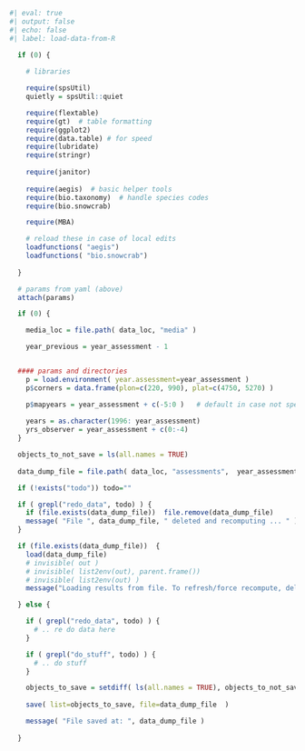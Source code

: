  
```r
#| eval: true
#| output: false
#| echo: false
#| label: load-data-from-R

  if (0) {
    
    # libraries

    require(spsUtil)
    quietly = spsUtil::quiet

    require(flextable)
    require(gt)  # table formatting
    require(ggplot2)
    require(data.table) # for speed
    require(lubridate)
    require(stringr) 
    
    require(janitor)
  
    require(aegis)  # basic helper tools
    require(bio.taxonomy)  # handle species codes
    require(bio.snowcrab)

    require(MBA)

    # reload these in case of local edits
    loadfunctions( "aegis")
    loadfunctions( "bio.snowcrab")  
  
  }

  # params from yaml (above)
  attach(params)  

  if (0) {

    media_loc = file.path( data_loc, "media" )

    year_previous = year_assessment - 1


  #### params and directories
    p = load.environment( year.assessment=year_assessment )  
    p$corners = data.frame(plon=c(220, 990), plat=c(4750, 5270) )

    p$mapyears = year_assessment + c(-5:0 )   # default in case not specified
  
    years = as.character(1996: year_assessment)
    yrs_observer = year_assessment + c(0:-4)
  }

  objects_to_not_save = ls(all.names = TRUE)
  
  data_dump_file = file.path( data_loc, "assessments",  year_assessment, "current_results.rdata")

  if (!exists("todo")) todo=""

  if ( grepl("redo_data", todo) ) {
    if (file.exists(data_dump_file))  file.remove(data_dump_file)
    message( "File ", data_dump_file, " deleted and recomputing ... " )
  }

  if (file.exists(data_dump_file))  {
    load(data_dump_file)
    # invisible( out ) 
    # invisible( list2env(out), parent.frame()) 
    # invisible( list2env(out) ) 
    message("Loading results from file. To refresh/force recompute, delete manually or add 'redo_data' to the 'to_get' list")

  } else {

    if ( grepl("redo_data", todo) ) {
      # .. re do data here
    }

    if ( grepl("do_stuff", todo) ) {
      # .. do stuff 
    }

    objects_to_save = setdiff( ls(all.names = TRUE), objects_to_not_save)
    
    save( list=objects_to_save, file=data_dump_file  )

    message( "File saved at: ", data_dump_file )
  
  }


```
 